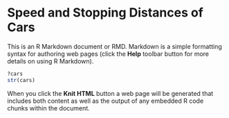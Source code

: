 Speed and Stopping Distances of Cars
========================================================

This is an R Markdown document or RMD. Markdown is a simple formatting syntax for authoring web pages (click the **Help** toolbar button for more details on using R Markdown).

```{r}
?cars
str(cars)
```





When you click the **Knit HTML** button a web page will be generated that includes both content as well as the output of any embedded R code chunks within the document.
